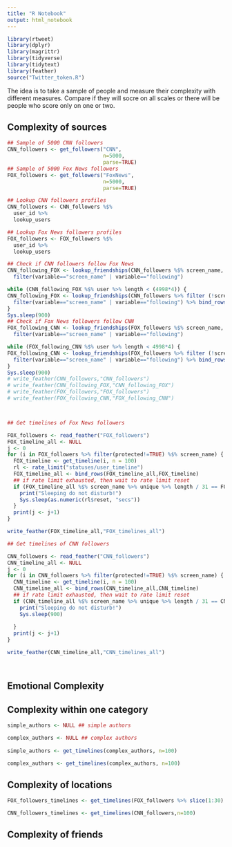 ```yaml
---
title: "R Notebook"
output: html_notebook
---
```

```r
library(rtweet)
library(dplyr)
library(magrittr)
library(tidyverse)
library(tidytext)
library(feather)
source("Twitter_token.R")
```

The idea is to take a sample of people and measure their complexity with different measures. Compare if they will socre on all scales or there will be people who score only on one or two.

## Complexity of sources

```r
## Sample of 5000 CNN followers
CNN_followers <- get_followers("CNN",
                               n=5000,
                               parse=TRUE)
## Sample of 5000 Fox News followers
FOX_followers <- get_followers("FoxNews",
                               n=5000,
                               parse=TRUE)

## Lookup CNN followers profiles
CNN_followers <- CNN_followers %$%
  user_id %>%
  lookup_users

## Lookup Fox News followers profiles
FOX_followers <- FOX_followers %$%
  user_id %>%
  lookup_users

## Check if CNN followers follow Fox News
CNN_following_FOX <- lookup_friendships(CNN_followers %$% screen_name, "FoxNews") %>%
  filter(variable=="screen_name" | variable=="following")

while (CNN_following_FOX %$% user %>% length < (4998*4)) {
CNN_following_FOX <- lookup_friendships(CNN_followers %>% filter (!screen_name %in% (CNN_following_FOX %>% filter(variable=="screen_name" & relationship!="target") %$% value)) %$% screen_name, "FoxNews") %>%
  filter(variable=="screen_name" | variable=="following") %>% bind_rows(CNN_following_FOX)
}
Sys.sleep(900)
## Check if Fox News followers follow CNN
FOX_following_CNN <- lookup_friendships(FOX_followers %$% screen_name, "CNN") %>%
  filter(variable=="screen_name" | variable=="following")

while (FOX_following_CNN %$% user %>% length < 4998*4) {
FOX_following_CNN <- lookup_friendships(FOX_followers %>% filter (!screen_name %in% (CNN_following_FOX %>% filter(variable=="screen_name" & relationship!="target") %$% value)) %$% screen_name, "CNN") %>%
  filter(variable=="screen_name" | variable=="following") %>% bind_rows(FOX_following_CNN)
}
Sys.sleep(900)
# write_feather(CNN_followers,"CNN_followers")
# write_feather(CNN_following_FOX,"CNN_following_FOX")
# write_feather(FOX_followers,"FOX_followers")
# write_feather(FOX_following_CNN,"FOX_following_CNN")



## Get timelines of Fox News followers

FOX_followers <- read_feather("FOX_followers")
FOX_timeline_all <- NULL
j <- 0
for (i in FOX_followers %>% filter(protected!=TRUE) %$% screen_name) {
  FOX_timeline <- get_timeline(i, n = 100)
  rl <- rate_limit("statuses/user_timeline")
  FOX_timeline_all <- bind_rows(FOX_timeline_all,FOX_timeline)
  ## if rate limit exhausted, then wait to rate limit reset
  if (FOX_timeline_all %$% screen_name %>% unique %>% length / 31 == FOX_timeline_all %$% screen_name %>% unique %>% length %/% 31) {
    print("Sleeping do not disturb!")
    Sys.sleep(as.numeric(rl$reset, "secs"))
  }
  print(j <- j+1)
}

write_feather(FOX_timeline_all,"FOX_timelines_all")

## Get timelines of CNN followers

CNN_followers <- read_feather("CNN_followers")
CNN_timeline_all <- NULL
j <- 0
for (i in CNN_followers %>% filter(protected!=TRUE) %$% screen_name) {
  CNN_timeline <- get_timeline(i, n = 100)
  CNN_timeline_all <- bind_rows(CNN_timeline_all,CNN_timeline)
  ## if rate limit exhausted, then wait to rate limit reset
  if (CNN_timeline_all %$% screen_name %>% unique %>% length / 31 == CNN_timeline_all %$% screen_name %>% unique %>% length %/% 31) {
    print("Sleeping do not disturb!")
    Sys.sleep(900)
    
  }
  print(j <- j+1)
}

write_feather(CNN_timeline_all,"CNN_timelines_all")




```

## Emotional Complexity

## Complexity within one category

```r
simple_authors <- NULL ## simple authors

complex_authors <- NULL ## complex authors
  
simple_authors <- get_timelines(complex_authors, n=100)

complex_authors <- get_timelines(complex_authors, n=100)
```

## Complexity of locations

```r
FOX_followers_timelines <- get_timelines(FOX_followers %>% slice(1:30) %$% user_id,n=10)

CNN_followers_timelines <- get_timelines(CNN_followers,n=100)

```

## Complexity of friends

```r

```

